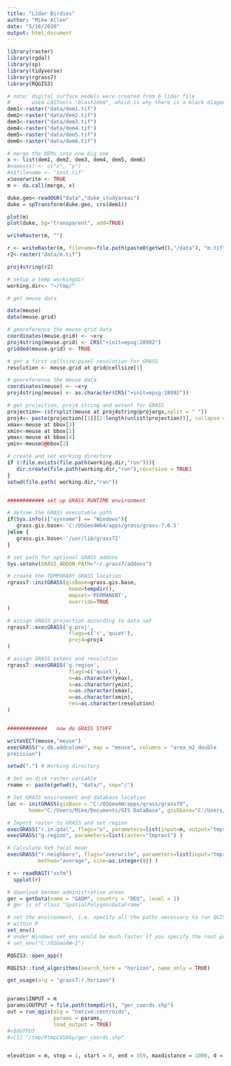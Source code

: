 ```yaml
---
title: "Lidar Birdies"
author: "Mike Allen"
date: "5/16/2020"
output: html_document
---
```


```r
library(raster)
library(rgdal)
library(sp)
library(tidyverse)
library(rgrass7)
library(RQGIS3)
```

```r

# note: digital surface models were created from 6 lidar file 
#       used LASTools "blast2dem", which is why there is a black diagonal line in some
dem1<-raster("data/dem1.tif")
dem2<-raster("data/dem2.tif")
dem3<-raster("data/dem3.tif")
dem4<-raster("data/dem4.tif")
dem5<-raster("data/dem5.tif")
dem6<-raster("data/dem6.tif")

# merge the DEMs into one big one
x <- list(dem1, dem2, dem3, dem4, dem5, dem6)
#names(x) <- c("x", "y")
#x$filename <- 'test.tif'
x$overwrite <- TRUE
m <- do.call(merge, x)

duke.geo<-readOGR("data","duke_studyareas")
duke = spTransform(duke.geo, crs(dem1))

```

```r
plot(m)
plot(duke, bg="transparent", add=TRUE)
```
```r

writeRaster(m, "")

r <- writeRaster(m, filename=file.path(paste0(getwd(),"/data"), "m.tif"), format="GTiff", overwrite=TRUE)
r2<-raster("data/m.tif")

proj4string(r2)
```


```r

# setup a temp workingdir
working.dir<- "~/tmp/"

# get meuse data

data(meuse)
data(meuse.grid)

# georeference the meuse grid data
coordinates(meuse.grid) <- ~x+y
proj4string(meuse.grid) <- CRS("+init=epsg:28992")
gridded(meuse.grid) <- TRUE

# get a first cellsize/pixel resolution for GRASS
resolution <- meuse.grid at grid@cellsize[1]

# georeference the meuse data
coordinates(meuse) <- ~x+y
proj4string(meuse) <- as.character(CRS("+init=epsg:28992"))

# get projection, proj4 string and extent for GRASS
projection<-(strsplit(meuse at proj4string@projargs,split = " "))
proj4<- paste(projection[[1]][2:length(unlist(projection))], collapse = ' ')
xmax<-meuse at bbox[3]
xmin<-meuse at bbox[1]
ymax<-meuse at bbox[4]
ymin<-meuse@@bbox[2]

# create and set working directory
if (!file.exists(file.path(working.dir,"run"))){
   dir.create(file.path(working.dir,"run"),recursive = TRUE)
}
setwd(file.path( working.dir,"run"))


############ set up GRASS RUNTIME environment

# define the GRASS executable path
if(Sys.info()["sysname"] == "Windows"){
   grass.gis.base<-'C:/OSGeo4W64/apps/grass/grass-7.0.5'
}else {
   grass.gis.base<-'/usr/lib/grass72'
}

# set path for optional GRASS addons
Sys.setenv(GRASS_ADDON_PATH="~/.grass7/addons")

# create the TEMPORARY GRASS location
rgrass7::initGRASS(gisBase=grass.gis.base,
                    home=tempdir(),
                    mapset='PERMANENT',
                    override=TRUE
)

# assign GRASS projection according to data set
rgrass7::execGRASS('g.proj',
                    flags=c('c','quiet'),
                    proj4=proj4
)

# assign GRASS extent and resolution
rgrass7::execGRASS('g.region',
                    flags=c('quiet'),
                    n=as.character(ymax),
                    s=as.character(ymin),
                    e=as.character(xmax),
                    w=as.character(xmin),
                    res=as.character(resolution)
)


#############   now do GRASS STUFF

writeVECT(meuse,"meuse")
execGRASS("v.db.addcolumn", map = "meuse", columns = "area_m2 double
precision")


```


```r

setwd(".") # Working directory 

# Set on-disk raster variable
rname <- paste(getwd(), "data/", sep="/")

# Set GRASS environment and database location 
loc <- initGRASS(gisBase = "C:/OSGeo4W/apps/grass/grass78", 
       home="C:/Users/Mike/Documents/GIS DataBase", gisDbase="C:/Users/Mike/Documents/GIS DataBase", override=T)

# Import raster to GRASS and set region
execGRASS("r.in.gdal", flags="o", parameters=list(input=m, output="tmprast"))
execGRASS("g.region", parameters=list(raster="tmprast") ) 

# Calculate 9x9 focal mean 
execGRASS("r.neighbors", flags="overwrite", parameters=list(input="tmprast", output="xxfm", 
          method="average", size=as.integer(9)) )

r <- readRAST("xxfm")
  spplot(r)
```

```r
# download German administrative areas 
ger = getData(name = "GADM", country = "DEU", level = 1)
# ger is of class "SpatialPolygonsDataFrame"

# set the environment, i.e. specify all the paths necessary to run QGIS from 
# within R
set_env()
# under Windows set_env would be much faster if you specify the root path:
# set_env("C:/OSGeo4W~1")

RQGIS3::open_app()

RQGIS3::find_algorithms(search_term = "horizon", name_only = TRUE)

get_usage(alg = "grass7:r.horizon")


params$INPUT = m
params$OUTPUT = file.path(tempdir(), "ger_coords.shp")
out = run_qgis(alg = "native:centroids",
               params = params,
               load_output = TRUE)
#>$OUTPUT
#>[1] "/tmp/RtmpC6SKby/ger_coords.shp"


elevation = m, step = 1, start = 0, end = 359, maxdistance = 1000, d = 

```

